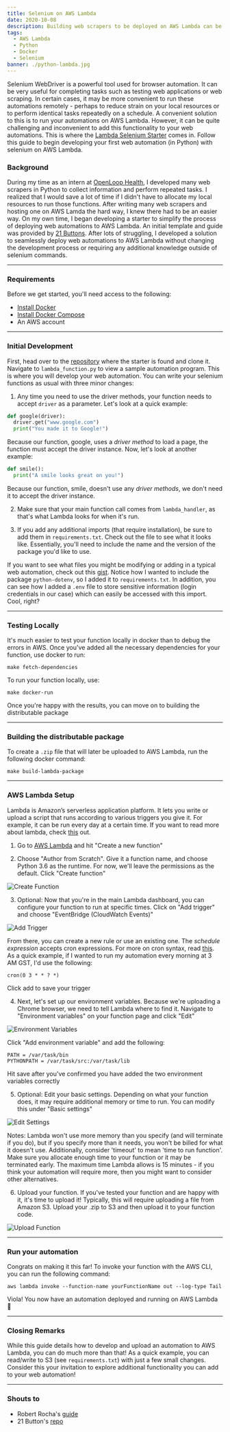```yaml
---
title: Selenium on AWS Lambda 
date: 2020-10-08
description: Building web scrapers to be deployed on AWS Lambda can be challenging. I'll discuss how and why I created a Lambda Selenium Starter and how to use it!
tags:
  - AWS Lambda
  - Python
  - Docker
  - Selenium
banner: ./python-lambda.jpg
---
```


Selenium WebDriver is a powerful tool used for browser automation. It can be very useful for completing tasks such as testing web applications or web scraping. In certain cases, it may be more convenient to run these automations remotely - perhaps to reduce strain on your local resources or to perform identical tasks repeatedly on a schedule. A convenient solution to this is to run your automations on AWS Lambda. However, it can be quite challenging and inconvenient to add this functionality to your web automations. This is where the [Lambda Selenium Starter](https://github.com/OpenLoopHealth/OpenLoopHealth.com) comes in. Follow this guide to begin developing your first web automation (in Python) with selenium on AWS Lambda.

### Background

During my time as an intern at [OpenLoop Health](https://openloophealth.com/), I developed many web scrapers in Python to collect information and perform repeated tasks. I realized that I would save a lot of time if I didn't have to allocate my local resources to run those functions. After writing many web scrapers and hosting one on AWS Lamda the hard way, I knew there had to be an easier way. On my own time, I began developing a starter to simplify the process of deploying web automations to AWS Lambda. An initial template and guide was provided by [21 Buttons](https://github.com/jairovadillo/pychromeless/). After lots of struggling, I developed a solution to seamlessly deploy web automations to AWS Lambda without changing the development process or requiring any additional knowledge outside of selenium commands.  

---

### Requirements

Before we get started, you'll need access to the following:

- [Install Docker](https://docs.docker.com/engine/installation/#get-started)
- [Install Docker Compose](https://docs.docker.com/compose/install/#install-compose)
- An AWS account 

---

### Initial Development

First, head over to the [repository](https://github.com/OpenLoopHealth/lambda-selenium-starter) where the starter is found and clone it. Navigate to `lambda_function.py` to view a sample automation program. This is where you will develop your web automation. You can write your selenium functions as usual with three minor changes: 

1. Any time you need to use the driver methods, your function needs to accept `driver` as a parameter. Let's look at a quick example:

```:title=lambda_function.py {2}
def google(driver):
  driver.get("www.google.com")
  print("You made it to Google!")
```

Because our function, google, uses a *driver method* to load a page, the function must accept the driver instance. Now, let's look at another example:

```:title=lambda_function.py
def smile():
  print("A smile looks great on you!")
```

Because our function, smile, doesn't use any *driver methods*, we don't need it to accept the driver instance. 

2. Make sure that your main function call comes from `lambda_handler`, as that's what Lambda looks for when it's run. 

3. If you add any additional imports (that require installation), be sure to add them in `requirements.txt`. Check out the file to see what it looks like. Essentially, you'll need to include the name and the version of the package you'd like to use.

If you want to see what files you might be modifying or adding in a typical web automation, check out this [gist](https://gist.github.com/noahsb/37f5746ea55f0bc9a9228cea164fec52). Notice how I wanted to include the package `python-dotenv`, so I added it to `requirements.txt`. In addition, you can see how I added a `.env` file to store sensitive information (login credentials in our case) which can easily be accessed with this import. Cool, right?

--- 

### Testing Locally

It's much easier to test your function locally in docker than to debug the errors in AWS. Once you've added all the necessary dependencies for your function, use docker to run:

```noLineNumbers
make fetch-dependencies
```

To run your function locally, use: 

```noLineNumbers
make docker-run
```

Once you're happy with the results, you can move on to building the distributable package

---

### Building the distributable package

To create a `.zip` file that will later be uploaded to AWS Lambda, run the following docker command: 

```noLineNumbers
make build-lambda-package
```

---


### AWS Lambda Setup 

Lambda is Amazon’s serverless application platform. It lets you write or upload a script that runs according to various triggers you give it. For example, it can be run every day at a certain time. If you want to read more about lambda, check [this](https://docs.aws.amazon.com/lambda/latest/dg/welcome.html) out.

1. Go to [AWS Lambda](https://console.aws.amazon.com/lambda/) and hit "Create a new function" 

2. Choose "Author from Scratch". Give it a function name, and choose Python 3.6 as the runtime. For now, we'll leave the permissions as the default. Click "Create function"

![Create Function](./create-function.jpg)

3. Optional: Now that you're in the main Lambda dashboard, you can configure your function to run at specific times. Click on "Add trigger" and choose "EventBridge (CloudWatch Events)"

![Add Trigger](./add-trigger.jpg)

From there, you can create a new rule or use an existing one. The *schedule expression* accepts cron expressions. For more on cron syntax, read [this](https://docs.aws.amazon.com/lambda/latest/dg/tutorial-scheduled-events-schedule-expressions.html). As a quick example, if I wanted to run my automation every morning at 3 AM GST, I'd use the following:

```noLineNumbers
cron(0 3 * * ? *)
```

Click add to save your trigger

4. Next, let's set up our environment variables. Because we're uploading a Chrome browser, we need to tell Lambda where to find it. Navigate to "Environment variables" on your function page and click "Edit"

![Environment Variables](./environment-variables.jpg)

Click "Add environment variable" and add the following:

```
PATH = /var/task/bin
PYTHONPATH = /var/task/src:/var/task/lib
```

Hit save after you've confirmed you have added the two environment variables correctly

5. Optional: Edit your basic settings. Depending on what your function does, it may require additional memory or time to run. You can modify this under "Basic settings"

![Edit Settings](./edit-settings.jpg)

Notes: Lambda won't use more memory than you specify (and will terminate if you do), but if you specify more than it needs, you won't be billed for what it doesn't use. Additionally, consider 'timeout' to mean 'time to run function'. Make sure you allocate enough time to your function or it may be terminated early. The maximum time Lambda allows is 15 minutes - if you think your automation will require more, then you might want to consider other alternatives.

6. Upload your function. If you've tested your function and are happy with it, it's time to upload it! Typically, this will require uploading a file from Amazon S3. Upload your .zip to S3 and then upload it to your function code. 

![Upload Function](./upload-function.jpg)

--- 

### Run your automation

Congrats on making it this far! To invoke your function with the AWS CLI, you can run the following command:

```noLineNumbers
aws lambda invoke --function-name yourFunctionName out --log-type Tail
```

Viola! You now have an automation deployed and running on AWS Lambda 🚀

---

### Closing Remarks

While this guide details how to develop and upload an automation to AWS Lambda, you can do much more than that! As a quick example, you can read/write to S3 (see `requirements.txt`) with just a few small changes. Consider this your invitation to explore additional functionality you can add to your web automation!

---

### Shouts to

- Robert Rocha's [guide](https://robertorocha.info/setting-up-a-selenium-web-scraper-on-aws-lambda-with-python/)
- 21 Button's [repo](https://github.com/jairovadillo/pychromeless)
